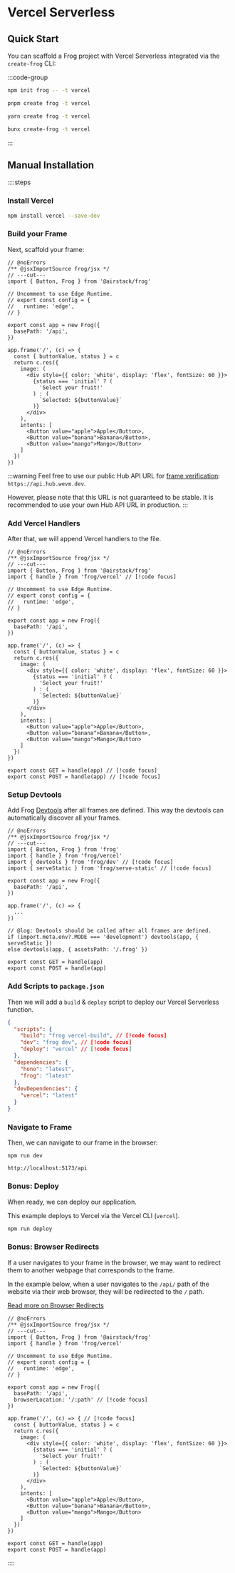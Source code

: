 # Vercel Serverless

## Quick Start

You can scaffold a Frog project with Vercel Serverless integrated via the `create-frog` CLI:

:::code-group

```bash [npm]
npm init frog -- -t vercel
```

```bash [pnpm]
pnpm create frog -t vercel
```

```bash [yarn]
yarn create frog -t vercel
```

```bash [bun]
bunx create-frog -t vercel
```

:::

## Manual Installation

::::steps

### Install Vercel

```bash
npm install vercel --save-dev
```

### Build your Frame

Next, scaffold your frame:

```tsx twoslash [api/index.tsx]
// @noErrors
/** @jsxImportSource frog/jsx */
// ---cut---
import { Button, Frog } from '@airstack/frog'

// Uncomment to use Edge Runtime.
// export const config = {
//   runtime: 'edge',
// }

export const app = new Frog({ 
  basePath: '/api',
})

app.frame('/', (c) => {
  const { buttonValue, status } = c
  return c.res({
    image: (
      <div style={{ color: 'white', display: 'flex', fontSize: 60 }}>
        {status === 'initial' ? (
          'Select your fruit!'
        ) : (
          `Selected: ${buttonValue}`
        )}
      </div>
    ),
    intents: [
      <Button value="apple">Apple</Button>,
      <Button value="banana">Banana</Button>,
      <Button value="mango">Mango</Button>
    ]
  })
})
```

:::warning
Feel free to use our public Hub API URL for [frame verification](https://docs.farcaster.xyz/reference/frames/spec#securing-frames:~:text=Unsigned%20messages%20can%20be%20spoofed%20and%20should%20usually%20be%20ignored.%20It%20is%20only%20safe%20to%20use%20them%20if%20you%20are%20performing%20an%20unauthenticated%20request.): `https://api.hub.wevm.dev`.

However, please note that this URL is not guaranteed to be stable. 
It is recommended to use your own Hub API URL in production.
:::

### Add Vercel Handlers

After that, we will append Vercel handlers to the file.

```tsx twoslash [api/index.tsx]
// @noErrors
/** @jsxImportSource frog/jsx */
// ---cut---
import { Button, Frog } from '@airstack/frog'
import { handle } from 'frog/vercel' // [!code focus]

// Uncomment to use Edge Runtime.
// export const config = {
//   runtime: 'edge',
// }

export const app = new Frog({ 
  basePath: '/api',
})

app.frame('/', (c) => {
  const { buttonValue, status } = c
  return c.res({
    image: (
      <div style={{ color: 'white', display: 'flex', fontSize: 60 }}>
        {status === 'initial' ? (
          'Select your fruit!'
        ) : (
          `Selected: ${buttonValue}`
        )}
      </div>
    ),
    intents: [
      <Button value="apple">Apple</Button>,
      <Button value="banana">Banana</Button>,
      <Button value="mango">Mango</Button>
    ]
  })
})

export const GET = handle(app) // [!code focus]
export const POST = handle(app) // [!code focus]
```
### Setup Devtools

Add Frog [Devtools](/concepts/devtools) after all frames are defined. This way the devtools can automatically discover all your frames.

```tsx twoslash [api/index.tsx]
// @noErrors
/** @jsxImportSource frog/jsx */
// ---cut---
import { Button, Frog } from 'frog'
import { handle } from 'frog/vercel'
import { devtools } from 'frog/dev' // [!code focus]
import { serveStatic } from 'frog/serve-static' // [!code focus]

export const app = new Frog({ 
  basePath: '/api',
})

app.frame('/', (c) => {
  ...
})

// @log: Devtools should be called after all frames are defined.
if (import.meta.env?.MODE === 'development') devtools(app, { serveStatic })
else devtools(app, { assetsPath: '/.frog' })

export const GET = handle(app)
export const POST = handle(app)
```

### Add Scripts to `package.json`

Then we will add a `build` & `deploy` script to deploy our Vercel Serverless function.

```json
{
  "scripts": {
    "build": "frog vercel-build", // [!code focus]
    "dev": "frog dev", // [!code focus]
    "deploy": "vercel" // [!code focus]
  },
  "dependencies": {
    "hono": "latest",
    "frog": "latest"
  },
  "devDependencies": {
    "vercel": "latest"
  }
}
```

### Navigate to Frame

Then, we can navigate to our frame in the browser:

`npm run dev`

`http://localhost:5173/api`

### Bonus: Deploy

When ready, we can deploy our application.

This example deploys to Vercel via the Vercel CLI (`vercel`).

```bash
npm run deploy
```

### Bonus: Browser Redirects

If a user navigates to your frame in the browser, we may want to redirect them 
to another webpage that corresponds to the frame.

In the example below, when a user navigates to the `/api/` path of the website via their web browser, 
they will be redirected to the `/` path.

[Read more on Browser Redirects](/concepts/browser-redirects)

```tsx twoslash [api/index.tsx]
// @noErrors
/** @jsxImportSource frog/jsx */
// ---cut---
import { Button, Frog } from '@airstack/frog'
import { handle } from 'frog/vercel' 

// Uncomment to use Edge Runtime.
// export const config = {
//   runtime: 'edge',
// }

export const app = new Frog({ 
  basePath: '/api',
  browserLocation: '/:path' // [!code focus]
})

app.frame('/', (c) => { // [!code focus]
  const { buttonValue, status } = c
  return c.res({
    image: (
      <div style={{ color: 'white', display: 'flex', fontSize: 60 }}>
        {status === 'initial' ? (
          'Select your fruit!'
        ) : (
          `Selected: ${buttonValue}`
        )}
      </div>
    ),
    intents: [
      <Button value="apple">Apple</Button>,
      <Button value="banana">Banana</Button>,
      <Button value="mango">Mango</Button>
    ]
  })
})

export const GET = handle(app) 
export const POST = handle(app) 
```


::::
